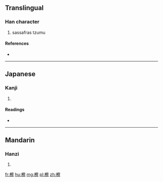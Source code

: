 ==Translingual==

===Han character===
{{Han char|rn=75|rad=木|as=14|sn=18|four=|canj=木十月火 (DJBF)}}

# sassafras tzumu

====References====
* {{Han ref|kx=0558.110|dkj=15709|hdz=21311.010|uh=6AAB|ud=27307}}

----

==Japanese==

===Kanji===
{{ja-kanji|grade=|rs=木14}}

# {{defn|lang=ja|sort=木14}}

====Readings====
* {{ja-readings|on=[[さつ]] (satsu)|kun=[[しんばしら]] (shimbashira)}}

----

==Mandarin==

===Hanzi===
{{cmn-hanzi|pin=[[chá]] ([[cha2]])|wg=ch'a<sup>2</sup>}}

# {{defn|lang=cmn|sort=木14}}

[[fr:檫]]
[[hu:檫]]
[[mg:檫]]
[[pl:檫]]
[[zh:檫]]